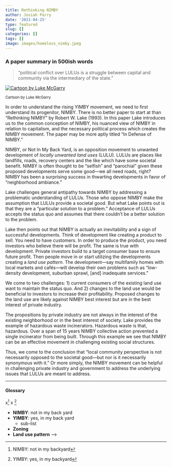 ```yaml
---
title: Rethinking NIMBY
author: Josiah Parry
date: '2021-04-25'
type: featured
slug: []
categories: []
tags: []
image: images/homeless_nimby.jpeg
---
```


### A paper summary in 500ish words

> "political conflict over LULUs is a struggle between capital and community via the intermediary of the state." 


[![Cartoon by Luke McGarry](/images/homeless_nimby.jpeg)](https://www.instagram.com/lukeymcgarry/?hl=en)

<sub> Cartoon by Luke McGarry </sub>


In order to understand the rising YIMBY movement, we need to first understand its progenitor, NIMBY. There is no better paper to start at than "Rethinking NIMBY" by Robert W. Lake (1993). In this paper Lake introduces us to the common conception of NIMBY, his nuanced view of NIMBY in relation to capitalism, and the necessary political process which creates the NIMBY movement. The paper may be more aptly titled "In Defense of NIMBY."

NIMBY, or Not In My Back Yard, is an opposition movement to unwanted development of _locally unwanted land uses_ (LULU). LULUs are places like landfills, roads, recovery centers and the like which have some societal benefit. NIMBY is often thought to be "selfish" and "parochial" given these proposed developments serve some good—we all need roads, right? NIMBY has been a surprising success in thwarting developments in favor of "neighborhood ambiance." 

Lake challenges general antipathy towards NIMBY by addressing a problematic understanding of LULUs. Those who oppose NIMBY make the assumption that LULUs provide a societal good. But what Lake points out is that they are a "particular solution to a problem."  Acceptance of LULUs accepts the status quo and assumes that there couldn't be a better solution to the problem. 

Lake then points out that NIMBY is actually an inevitability and a sign of successful developments. Think of development like creating a product to sell. You need to have customers. In order to produce the product, you need investors who believe there will be profit. The same is true with development. Private investors build to a target consumer base to ensure future profit. Then people move in or start utilizing the developments creating a _land use pattern_. The development—say multifamily homes with local markets and cafés—will develop their own problems such as "low-density development, suburban sprawl, [and] inadequate services."

We come to two challenges: 1) current consumers of the existing land use want to maintain the status quo. And 2) changes to the land use would be beneficial to investors to increase their profitability. Proposed changes to the land use are likely against NIMBY best interest but are in the best interest of private industry. 

The propositions by private industry are not always in the interest of the existing neighborhood or in the best interest of society. Lake provides the example of hazardous waste incinerators. Hazardous waste is that, hazardous. Over a span of 15 years NIMBY collective action prevented a single incinerator from being built. Through this example we see that NIMBY can be an effective movement in challenging existing social structures. 


Thus, we come to the conclusion that "local community perspective is not necessarily opposed to the societal good—but nor is it necessarily synonymous with it." Or more simply, the NIMBY movement can be helpful in challenging private industry and government to address the underlying issues that LULUs are meant to address. 

--------

#### Glossary
   
x[^nimby]
x [^yimby]

[^nimby]: NIMBY: not in my backyard
[^yimby]: YIMBY: yes, in my backyard

-	**NIMBY**: not in my back yard
-	**YIMBY**: yes, in my back yard 
    - sub-list
-	**Zoning**
-	**Land use pattern** --> 